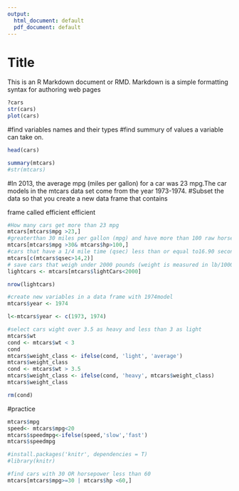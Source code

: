 ```yaml
---
output:
  html_document: default
  pdf_document: default
---
```

Title
========================================================

This is an R Markdown document or RMD. Markdown is a simple formatting syntax for authoring web pages 
```r
?cars
str(cars)
plot(cars)
```


#find variables names and their types 
#find summury of values a variable can take on.

```r
head(cars)
```
```r
summary(mtcars)
#str(mtcars)
```
#In 2013, the average mpg (miles per gallon) for a car was 23 mpg.The car models in the mtcars data set come from the year 1973-1974.
#Subset the data so that you create a new data frame that contains

frame called efficient
 efficient

```r
#How many cars get more than 23 mpg
mtcars[mtcars$mpg >23,]
#greaterthan 30 miles per gallon (mpg) and have more than 100 raw horsepower
mtcars[mtcars$mpg >30& mtcars$hp>100,]
#cars that have a 1/4 mile time (qsec) less than or equal to16.90 seconds
mtcars[c(mtcars$qsec>14,2)]
# save cars that weigh under 2000 pounds (weight is measured in lb/1000)to a variable called lightCars
lightcars <- mtcars[mtcars$lightCars<2000]

nrow(lightcars)

```
```r
#create new variables in a data frame with 1974model 
mtcars$year <- 1974

```


```r
l<-mtcars$year <- c(1973, 1974)

```
```r
#select cars wight over 3.5 as heavy and less than 3 as light 
mtcars$wt
cond <- mtcars$wt < 3
cond
mtcars$weight_class <- ifelse(cond, 'light', 'average')
mtcars$weight_class
cond <- mtcars$wt > 3.5
mtcars$weight_class <- ifelse(cond, 'heavy', mtcars$weight_class)
mtcars$weight_class

```
```r
rm(cond)

```


#practice

```r
mtcars$mpg
speed<- mtcars$mpg<20
mtcars$speedmpg<-ifelse(speed,'slow','fast')
mtcars$speedmpg

```
```r
#install.packages('knitr', dependencies = T)
#library(knitr)
```

```r
#find cars with 30 OR horsepower less than 60
mtcars[mtcars$mpg>=30 | mtcars$hp <60,]
```



